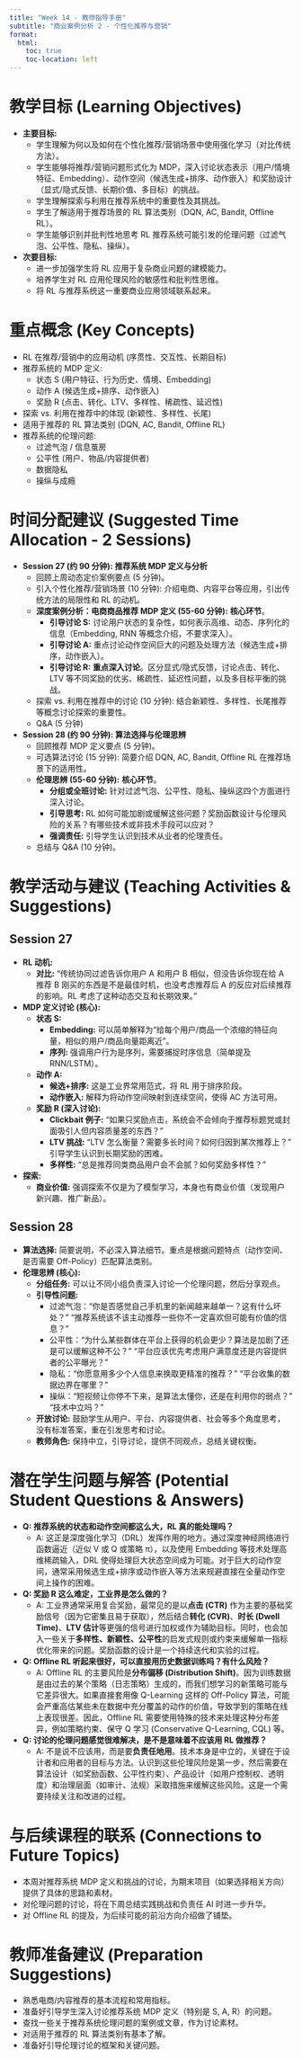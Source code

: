 ```yaml
---
title: "Week 14 - 教师指导手册"
subtitle: "商业案例分析 2 - 个性化推荐与营销"
format:
  html:
    toc: true
    toc-location: left
---
```


# 教学目标 (Learning Objectives)

*   **主要目标:**
    *   学生理解为何以及如何在个性化推荐/营销场景中使用强化学习（对比传统方法）。
    *   学生能够将推荐/营销问题形式化为 MDP，深入讨论状态表示（用户/情境特征、Embedding）、动作空间（候选生成+排序、动作嵌入）和奖励设计（显式/隐式反馈、长期价值、多目标）的挑战。
    *   学生理解探索与利用在推荐系统中的重要性及其挑战。
    *   学生了解适用于推荐场景的 RL 算法类别（DQN, AC, Bandit, Offline RL）。
    *   学生能够识别并批判性地思考 RL 推荐系统可能引发的伦理问题（过滤气泡、公平性、隐私、操纵）。
*   **次要目标:**
    *   进一步加强学生将 RL 应用于复杂商业问题的建模能力。
    *   培养学生对 RL 应用伦理风险的敏感性和批判性思维。
    *   将 RL 与推荐系统这一重要商业应用领域联系起来。

# 重点概念 (Key Concepts)

*   RL 在推荐/营销中的应用动机 (序贯性、交互性、长期目标)
*   推荐系统的 MDP 定义:
    *   状态 S (用户特征、行为历史、情境、Embedding)
    *   动作 A (候选生成+排序、动作嵌入)
    *   奖励 R (点击、转化、LTV、多样性、稀疏性、延迟性)
*   探索 vs. 利用在推荐中的体现 (新颖性、多样性、长尾)
*   适用于推荐的 RL 算法类别 (DQN, AC, Bandit, Offline RL)
*   推荐系统的伦理问题:
    *   过滤气泡 / 信息茧房
    *   公平性 (用户、物品/内容提供者)
    *   数据隐私
    *   操纵与成瘾

# 时间分配建议 (Suggested Time Allocation - 2 Sessions)

*   **Session 27 (约 90 分钟): 推荐系统 MDP 定义与分析**
    *   回顾上周动态定价案例要点 (5 分钟)。
    *   引入个性化推荐/营销场景 (10 分钟): 介绍电商、内容平台等应用，引出传统方法的局限性和 RL 的动机。
    *   **深度案例分析：电商商品推荐 MDP 定义 (55-60 分钟):** **核心环节**。
        *   **引导讨论 S:** 讨论用户状态的复杂性，如何表示高维、动态、序列化的信息（Embedding, RNN 等概念介绍，不要求深入）。
        *   **引导讨论 A:** 重点讨论动作空间巨大的问题及处理方法（候选生成+排序，动作嵌入）。
        *   **引导讨论 R:** **重点深入讨论**。区分显式/隐式反馈，讨论点击、转化、LTV 等不同奖励的优劣、稀疏性、延迟性问题，以及多目标平衡的挑战。
    *   探索 vs. 利用在推荐中的讨论 (10 分钟): 结合新颖性、多样性、长尾推荐等概念讨论探索的重要性。
    *   Q&A (5 分钟)
*   **Session 28 (约 90 分钟): 算法选择与伦理思辨**
    *   回顾推荐 MDP 定义要点 (5 分钟)。
    *   可选算法讨论 (15 分钟): 简要介绍 DQN, AC, Bandit, Offline RL 在推荐场景下的适用性。
    *   **伦理思辨 (55-60 分钟):** **核心环节**。
        *   **分组或全班讨论:** 针对过滤气泡、公平性、隐私、操纵这四个方面进行深入讨论。
        *   **引导思考:** RL 如何可能加剧或缓解这些问题？奖励函数设计与伦理风险的关系？有哪些技术或非技术手段可以应对？
        *   **强调责任:** 引导学生认识到技术从业者的伦理责任。
    *   总结与 Q&A (10 分钟)。

# 教学活动与建议 (Teaching Activities & Suggestions)

## Session 27

*   **RL 动机:**
    *   **对比:** “传统协同过滤告诉你用户 A 和用户 B 相似，但没告诉你现在给 A 推荐 B 刚买的东西是不是最佳时机，也没考虑推荐后 A 的反应对后续推荐的影响。RL 考虑了这种动态交互和长期效果。”
*   **MDP 定义讨论 (核心):**
    *   **状态 S:**
        *   **Embedding:** 可以简单解释为“给每个用户/商品一个浓缩的特征向量，相似的用户/商品向量距离近”。
        *   **序列:** 强调用户行为是序列，需要捕捉时序信息（简单提及 RNN/LSTM）。
    *   **动作 A:**
        *   **候选+排序:** 这是工业界常用范式，将 RL 用于排序阶段。
        *   **动作嵌入:** 解释为将动作空间映射到连续空间，使得 AC 方法可用。
    *   **奖励 R (深入讨论):**
        *   **Clickbait 例子:** “如果只奖励点击，系统会不会倾向于推荐标题党或封面吸引人但内容质量差的东西？”
        *   **LTV 挑战:** “LTV 怎么衡量？需要多长时间？如何归因到某次推荐上？” 引导学生认识到长期奖励的困难。
        *   **多样性:** “总是推荐同类商品用户会不会腻？如何奖励多样性？”
*   **探索:**
    *   **商业价值:** 强调探索不仅是为了模型学习，本身也有商业价值（发现用户新兴趣、推广新品）。

## Session 28

*   **算法选择:** 简要说明，不必深入算法细节。重点是根据问题特点（动作空间、是否需要 Off-Policy）匹配算法类别。
*   **伦理思辨 (核心):**
    *   **分组任务:** 可以让不同小组负责深入讨论一个伦理问题，然后分享观点。
    *   **引导性问题:**
        *   过滤气泡：“你是否感觉自己手机里的新闻越来越单一？这有什么坏处？” “推荐系统该不该主动推荐一些你不一定喜欢但可能有价值的信息？”
        *   公平性：“为什么某些群体在平台上获得的机会更少？算法是加剧了还是可以缓解这种不公？” “平台应该优先考虑用户满意度还是内容提供者的公平曝光？”
        *   隐私：“你愿意用多少个人信息来换取更精准的推荐？” “平台收集的数据边界在哪里？”
        *   操纵：“短视频让你停不下来，是算法太懂你，还是在利用你的弱点？” “技术中立吗？”
    *   **开放讨论:** 鼓励学生从用户、平台、内容提供者、社会等多个角度思考，没有标准答案，重在引发思考和讨论。
    *   **教师角色:** 保持中立，引导讨论，提供不同观点，总结关键权衡。

# 潜在学生问题与解答 (Potential Student Questions & Answers)

*   **Q: 推荐系统的状态和动作空间都这么大，RL 真的能处理吗？**
    *   A: 这正是深度强化学习（DRL）发挥作用的地方。通过深度神经网络进行函数逼近（近似 V 或 Q 或策略 π），以及使用 Embedding 等技术处理高维稀疏输入，DRL 使得处理巨大状态空间成为可能。对于巨大的动作空间，通常采用候选生成+排序或动作嵌入等方法来规避直接在全量动作空间上操作的困难。
*   **Q: 奖励 R 这么难定，工业界是怎么做的？**
    *   A: 工业界通常采用复合奖励，最常见的是以**点击 (CTR)** 作为主要的基础奖励信号（因为它密集且易于获取），然后结合**转化 (CVR)**、**时长 (Dwell Time)**、**LTV 估计**等更强的信号进行加权或作为辅助目标。同时，也会加入一些关于**多样性、新颖性、公平性**的启发式规则或约束来缓解单一指标优化带来的问题。奖励函数的设计是一个持续迭代和实验的过程。
*   **Q: Offline RL 听起来很好，可以直接用历史数据训练吗？有什么风险？**
    *   A: Offline RL 的主要风险是**分布偏移 (Distribution Shift)**。因为训练数据是由过去的某个策略（日志策略）生成的，而我们想学习的新策略可能与它差异很大。如果直接套用像 Q-Learning 这样的 Off-Policy 算法，可能会严重高估某些未在数据中充分覆盖的动作的价值，导致学到的策略在线上表现很差。因此，Offline RL 需要使用特殊的技术来处理这种分布差异，例如策略约束、保守 Q 学习 (Conservative Q-Learning, CQL) 等。
*   **Q: 讨论的伦理问题感觉很难解决，是不是意味着不应该用 RL 做推荐？**
    *   A: 不是说不应该用，而是要**负责任地用**。技术本身是中立的，关键在于设计者和应用者的目标与方法。认识到这些伦理风险是第一步，然后需要在算法设计（如奖励函数、公平性约束）、产品设计（如用户控制权、透明度）和治理层面（如审计、法规）采取措施来缓解这些风险。这是一个需要持续关注和改进的过程。

# 与后续课程的联系 (Connections to Future Topics)

*   本周对推荐系统 MDP 定义和挑战的讨论，为期末项目（如果选择相关方向）提供了具体的思路和素材。
*   对伦理问题的讨论，将在下周总结实践挑战和负责任 AI 时进一步升华。
*   对 Offline RL 的提及，为后续可能的前沿方向介绍做了铺垫。

# 教师准备建议 (Preparation Suggestions)

*   熟悉电商/内容推荐的基本流程和常用指标。
*   准备好引导学生深入讨论推荐系统 MDP 定义（特别是 S, A, R）的问题。
*   查找一些关于推荐系统伦理问题的案例或文章，作为讨论素材。
*   对适用于推荐的 RL 算法类别有基本了解。
*   准备好引导伦理讨论的框架和关键问题。